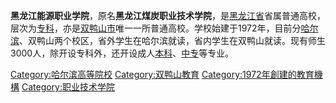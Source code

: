 '''黑龙江能源职业学院'''，原名'''黑龙江煤炭职业技术学院'''，是[[黑龙江省|黑龙江省]]省属普通高校，层次为[[专科|专科]]，亦是[[双鸭山市|双鸭山市]]唯一一所普通高校。学校始建于1972年，目前分[[哈尔滨市|哈尔滨]]、双鸭山两个校区，省外学生在哈尔滨就读，省内学生在双鸭山就读。现有师生3000人，除开设专科外，还开设成人[[本科|本科]]、[[中专|中专]]等专业。
{{Seni-stub}}

{{黑龙江高等院校|nocat}}

[[Category:哈尔滨高等院校|Category:哈尔滨高等院校]]
[[Category:双鸭山教育|Category:双鸭山教育]]
[[Category:1972年創建的教育機構|Category:1972年創建的教育機構]]
[[Category:职业技术学院|Category:职业技术学院]]
